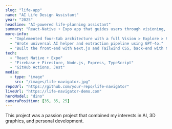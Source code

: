```yaml
---
slug: "life-app"
name: "AI Life Design Assistant"
year: "2025"
headline: "AI-powered life-planning assistant"
summary: "React-Native + Expo app that guides users through visioning, daily reflection, and prototype-driven goal setting."
more-info:
  - "Implemented four-tab architecture with a full Vision > Explore > Refine loop."
  - "Wrote universal AI helper and extraction pipeline using GPT-4o."
  - "Built the front-end with Next.js and Tailwind CSS, back-end with Node.js and Express."
tech:
  - "React Native + Expo"
  - "Firebase + Firestore, Node.js, Express, TypeScript"
  - "GitHub Actions, Jest"
media:
  - type: "image"
    src: "/images/life-navigator.jpg"
repoUrl: "https://github.com/your-repo/life-navigator"
liveUrl: "https://life-navigator-demo.com"
heroModel: "dino"
cameraPosition: [35, 35, 25]
---
```


This project was a passion project that combined my interests in AI, 3D graphics, and personal development.
